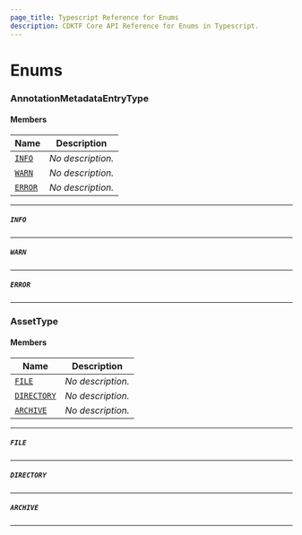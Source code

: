 ```yaml
---
page_title: Typescript Reference for Enums
description: CDKTF Core API Reference for Enums in Typescript.
---
```


<!-- This file is generated through yarn generate-docs -->

# Enums <a name="Enums" id="Enums"></a>

### AnnotationMetadataEntryType <a name="AnnotationMetadataEntryType" id="cdktf.AnnotationMetadataEntryType"></a>

#### Members <a name="Members" id="Members"></a>

| **Name**                                                                  | **Description**   |
| ------------------------------------------------------------------------- | ----------------- |
| <code><a href="#cdktf.AnnotationMetadataEntryType.INFO">INFO</a></code>   | _No description._ |
| <code><a href="#cdktf.AnnotationMetadataEntryType.WARN">WARN</a></code>   | _No description._ |
| <code><a href="#cdktf.AnnotationMetadataEntryType.ERROR">ERROR</a></code> | _No description._ |

---

##### `INFO` <a name="INFO" id="cdktf.AnnotationMetadataEntryType.INFO"></a>

---

##### `WARN` <a name="WARN" id="cdktf.AnnotationMetadataEntryType.WARN"></a>

---

##### `ERROR` <a name="ERROR" id="cdktf.AnnotationMetadataEntryType.ERROR"></a>

---

### AssetType <a name="AssetType" id="cdktf.AssetType"></a>

#### Members <a name="Members" id="Members"></a>

| **Name**                                                        | **Description**   |
| --------------------------------------------------------------- | ----------------- |
| <code><a href="#cdktf.AssetType.FILE">FILE</a></code>           | _No description._ |
| <code><a href="#cdktf.AssetType.DIRECTORY">DIRECTORY</a></code> | _No description._ |
| <code><a href="#cdktf.AssetType.ARCHIVE">ARCHIVE</a></code>     | _No description._ |

---

##### `FILE` <a name="FILE" id="cdktf.AssetType.FILE"></a>

---

##### `DIRECTORY` <a name="DIRECTORY" id="cdktf.AssetType.DIRECTORY"></a>

---

##### `ARCHIVE` <a name="ARCHIVE" id="cdktf.AssetType.ARCHIVE"></a>

---
